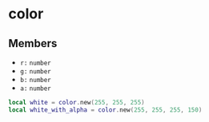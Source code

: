 # color

## Members

- `r:` `number`
- `g:` `number`
- `b:` `number`
- `a:` `number`

```lua
local white = color.new(255, 255, 255)
local white_with_alpha = color.new(255, 255, 255, 150)
```
